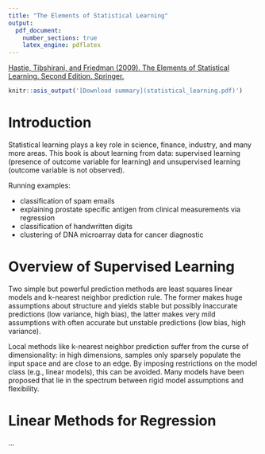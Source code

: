 ```yaml
---
title: "The Elements of Statistical Learning"
output:
  pdf_document:
    number_sections: true
    latex_engine: pdflatex
---
```


[Hastie, Tibshirani, and Friedman (2009). The Elements of Statistical Learning. Second Edition. Springer.](https://hastie.su.domains/Papers/ESLII.pdf)

```r
knitr::asis_output('[Download summary](statistical_learning.pdf)')
```

# Introduction

Statistical learning plays a key role in science, finance, industry, and many more areas. This book is about learning from data: supervised learning (presence of outcome variable for learning) and unsupervised learning (outcome variable is not observed).

Running examples:

- classification of spam emails
- explaining prostate specific antigen from clinical measurements via regression
- classification of handwritten digits
- clustering of DNA microarray data for cancer diagnostic

# Overview of Supervised Learning

Two simple but powerful prediction methods are least squares linear models and k-nearest neighbor prediction rule. The former makes huge assumptions about structure and yields stable but possibly inaccurate predictions (low variance, high bias), the latter makes very mild assumptions with often accurate but unstable predictions (low bias, high variance).

Local methods like k-nearest neighbor prediction suffer from the curse of dimensionality: in high dimensions, samples only sparsely populate the input space and are close to an edge. By imposing restrictions on the model class (e.g., linear models), this can be avoided. Many models have been proposed that lie in the spectrum between rigid model assumptions and flexibility.

# Linear Methods for Regression

...

